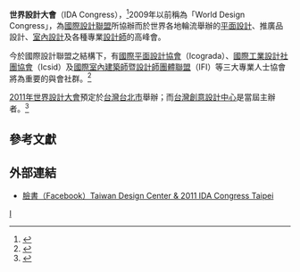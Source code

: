 '''世界設計大會'''（IDA Congress），<ref>{{Cite web |url=http://www.icsid.org/about/IDA.htm |title=IDA Congress |accessdate=2010-05-02 |archive-date=2011-11-30 |archive-url=https://web.archive.org/web/20111130010724/http://www.icsid.org/about/IDA.htm |dead-url=no }}</ref>2009年以前稱為「World Design Congress」，為[[國際設計聯盟|國際設計聯盟]]所協辦而於世界各地輪流舉辦的[[平面設計|平面設計]]、推廣品設計、[[室內設計|室內設計]]及各種專業[[設計師|設計師]]的高峰會。

今於國際設計聯盟之結構下，有[[國際平面設計協會|國際平面設計協會]]（Icograda）、[[國際工業設計社團協會|國際工業設計社團協會]]（Icsid）及[[國際室內建築師暨設計師團體聯盟|國際室內建築師暨設計師團體聯盟]]（IFI）等三大專業人士協會將為重要的與會社群。<ref>{{Cite web |url=http://www.agda.com.au/news/international/415/the-international-design-alliance-ida-congress-2013---call-for-interest |title=The International Design Alliance (IDA) has opened the call for interest for the second biennial IDA Congress to be held in 2013 |accessdate=2010-05-02 |archive-date=2012-07-22 |archive-url=https://archive.is/20120722093617/http://www.agda.com.au/news/international/415/the-international-design-alliance-ida-congress-2013---call-for-interest |dead-url=no }}</ref>

[[2011年世界設計大會|2011年世界設計大會]]預定於[[台灣|台灣]][[台北市|台北市]]舉辦；而[[台灣創意設計中心|台灣創意設計中心]]是當屆主辦者。<ref>{{Cite web |url=http://www.tdc.org.tw/en_2011ida01.htm |title=About 2011 IDA Congress |access-date=2010-05-02 |archive-url=https://web.archive.org/web/20100703235703/http://www.tdc.org.tw/en_2011ida01.htm |archive-date=2010-07-03 |dead-url=yes }}</ref>

==參考文獻==
{{reflist}}

==外部連結==
*[http://www.facebook.com/group.php?gid=5556674734 臉書（Facebook）Taiwan Design Center & 2011 IDA Congress Taipei ]

[[Category:設計|I]]